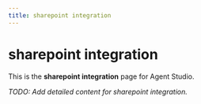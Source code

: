 ```yaml
---
title: sharepoint integration
---
```


# sharepoint integration

This is the **sharepoint integration** page for Agent Studio.

_TODO: Add detailed content for sharepoint integration._
